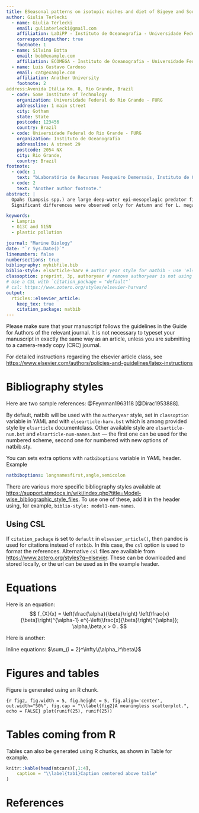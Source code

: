 ```yaml
---
title: ESeasonal patterns on isotopic niches and diet of Bigeye and Southern Spotted Opah (Lamprididae) in Southwestern Atlantic Ocean
author: Giulia Terlecki
  - name: Giulia Terlecki
    email: guliaterlecki@gmail.com
    affiliation: LaDiPP - Instituto de Oceanografia - Universidade Federal do Rio Grande - FURG
    correspondingauthor: true
    footnote: 1
  - name: Silvina Botta
    email: bob@example.com
    affiliation: ECOMEGA - Instituto de Oceanografia - Universidade Federal do Rio Grande - FURG
  - name: Luis Gustavo Cardoso
    email: cat@example.com
    affiliation: Another University
    footnote: 2
address:Avenida Itália Km. 8, Rio Grande, Brazil
  - code: Some Institute of Technology
    organization: Universidade Federal do Rio Grande - FURG
    addressline: 1 main street
    city: Gotham
    state: State
    postcode: 123456
    country: Brazil
  - code: Universidade Federal do Rio Grande - FURG
    organization: Instituto de Oceanografia
    addressline: A street 29
    postcode: 2054 NX
    city: Rio Grande,
    country: Brazil
footnote:
  - code: 1
    text: "bLaboratório de Recursos Pesqueiro Demersais, Instituto de Oceanografia, Universidade Federal do Rio Grande – FURG. Av Itália, Km 8, CEP: 96203-000, Rio Grande – RS, Brazil."
  - code: 2
    text: "Another author footnote."
abstract: |
  Opahs (Lampsis spp.) are large deep-water epi-mesopelagic predator fishes captured worldwide as bycatch of longline fisheries targeting large pelagic fishes. Despite the growing culinary interest leading to increasing commercial interest, several basic biological information about the species is still poorly known. This study uses stable isotope and stomach content analysis to access the diet and seasonality on the isotopic niche of the Big-eye Opah, Lampris megalopsis, and the Southern Spotted Opah Lampris australensis in the Southwest Atlantic Ocean (SWAO). Generalized Linear Models were applied to investigate the influence of the species, sex, seasons, and furcal length on δ13C and δ15N isotopic compositions. 
  Significant differences were observed only for Autumn and for L. megalopsis. The isotopic niches resulted in overlapped 40% ellipses between the species. Seasonal differences for δ15N in hot and cold seasons for both species related to the dynamic of the Brazilian and the Malvinas (Falkland) currents and the shift on the baseline source of nitrogen. Differences in δ13C, with enriched values in the warmer season, were observed only for L. megalopsis and suggested movements to areas with depleted 15C values. Diet for both species was composed predominantly by Cephalopods and Teleost’s, followed by Crustacea, in smaller quantities. An alarming high plastic frequency of occurrence was observed in 40% of the stomachs of L. megalopsis and 31% of L. australensis. This study advances in understanding the Opah fishes feeding ecology in SWAO and provides information on community dynamics and the functional role that these species play in the structure of all marine ecosystems where they occur. Given the growing global commercial importance of Lampris spp., it is also increasingly important to know their inter and intraspecific relationships and the anthropological impacts they are suffering.

keywords: 
  - Lampris
  - δ13C and δ15N
  - plastic pollution

journal: "Marine Biology"
date: "`r Sys.Date()`"
linenumbers: false
numbersections: true
bibliography: mybibfile.bib
biblio-style: elsarticle-harv # author year style for natbib - use 'elsarticle-num' or 'elsarticle-num-names' for numbered scheme
classoption: preprint, 3p, authoryear # remove authoryear is not using `elsarticle-harv`
# Use a CSL with `citation_package = "default"`
# csl: https://www.zotero.org/styles/elsevier-harvard
output: 
  rticles::elsevier_article:
    keep_tex: true
    citation_package: natbib
---
```


Please make sure that your manuscript follows the guidelines in the 
Guide for Authors of the relevant journal. It is not necessary to 
typeset your manuscript in exactly the same way as an article, 
unless you are submitting to a camera-ready copy (CRC) journal.

For detailed instructions regarding the elsevier article class, see   <https://www.elsevier.com/authors/policies-and-guidelines/latex-instructions>

# Bibliography styles

Here are two sample references: @Feynman1963118 [@Dirac1953888].

By default, natbib will be used with the `authoryear` style, set in `classoption` variable in YAML and with `elsearticle-harv.bst` which is among provided style by `elsarticle` documentclass. Other available style are `elsarticle-num.bst` and `elsarticle-num-names.bst` — the first one can be used for the numbered scheme, second one for numbered with new options of natbib.sty. 

You can sets extra options with `natbiboptions` variable in YAML header. Example 
```yaml
natbiboptions: longnamesfirst,angle,semicolon
```

There are various more specific bibliography styles available at
<https://support.stmdocs.in/wiki/index.php?title=Model-wise_bibliographic_style_files>. 
To use one of these, add it in the header using, for example, `biblio-style: model1-num-names`.

## Using CSL 

If `citation_package` is set to `default` in `elsevier_article()`, then pandoc is used for citations instead of `natbib`. In this case, the `csl` option is used to format the references. Alternative `csl` files are available from <https://www.zotero.org/styles?q=elsevier>. These can be downloaded
and stored locally, or the url can be used as in the example header.

# Equations

Here is an equation:
$$ 
  f_{X}(x) = \left(\frac{\alpha}{\beta}\right)
  \left(\frac{x}{\beta}\right)^{\alpha-1}
  e^{-\left(\frac{x}{\beta}\right)^{\alpha}}; 
  \alpha,\beta,x > 0 .
$$

Here is another:
\begin{align}
  a^2+b^2=c^2.
\end{align}

Inline equations: $\sum_{i = 2}^\infty\{\alpha_i^\beta\}$

# Figures and tables

Figure \ref{fig2} is generated using an R chunk.

```{r fig2, fig.width = 5, fig.height = 5, fig.align='center', out.width="50%", fig.cap = "\\label{fig2}A meaningless scatterplot.", echo = FALSE}
plot(runif(25), runif(25))
```

# Tables coming from R

Tables can also be generated using R chunks, as shown in Table \ref{tab1} for example.

```r
knitr::kable(head(mtcars)[,1:4], 
    caption = "\\label{tab1}Caption centered above table"
)
```

# References {-}

